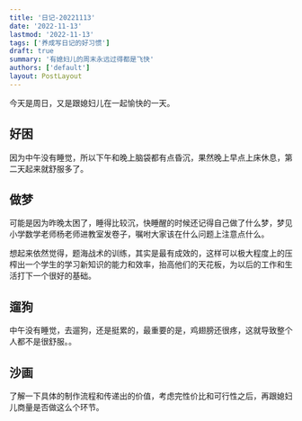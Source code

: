```yaml
---
title: '日记-20221113'
date: '2022-11-13'
lastmod: '2022-11-13'
tags: ['养成写日记的好习惯']
draft: true
summary: '有媳妇儿的周末永远过得都是飞快'
authors: ['default']
layout: PostLayout
---
```


今天是周日，又是跟媳妇儿在一起愉快的一天。

## 好困

因为中午没有睡觉，所以下午和晚上脑袋都有点昏沉，果然晚上早点上床休息，第二天起来就舒服多了。

## 做梦

可能是因为昨晚太困了，睡得比较沉，快睡醒的时候还记得自己做了什么梦，梦见小学数学老师杨老师进教室发卷子，嘱咐大家该在什么问题上注意点什么。

想起来依然觉得，题海战术的训练，其实是最有成效的，这样可以极大程度上的压榨出一个学生的学习新知识的能力和效率，抬高他们的天花板，为以后的工作和生活打下一个很好的基础。

## 遛狗

中午没有睡觉，去遛狗，还是挺累的，最重要的是，鸡翅膀还很疼，这就导致整个人都不是很舒服。。

## 沙画

了解一下具体的制作流程和传递出的价值，考虑完性价比和可行性之后，再跟媳妇儿商量是否做这么个环节。
